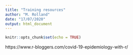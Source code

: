 ```yaml
---
title: "Training resources"
author: "M. Rolland"
date: "17/07/2020"
output: html_document
---
```


```r
knitr::opts_chunk$set(echo = TRUE)
```

https://www.r-bloggers.com/covid-19-epidemiology-with-r/
